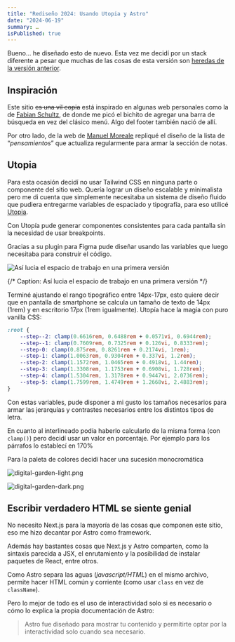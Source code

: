 ```yaml
---
title: "Rediseño 2024: Usando Utopia y Astro"
date: "2024-06-19"
summary: …
isPublished: true
---
```


Bueno... he diseñado esto de nuevo. Esta vez me decidí por un stack diferente a pesar que muchas de las cosas de esta versión son [heredas de la versión anterior](https://2023.juanberrios.com).

## Inspiración

Este sitio ~~es una vil copia~~ está inspirado en algunas web personales como la de [Fabian Schultz](https://www.fabianschultz.com/), de donde me picó el bichito de agregar una barra de búsqueda en vez del clásico menú. Algo del footer también nació de allí. 

Por otro lado, de la web de [Manuel Moreale](https://manuelmoreale.com/) repliqué el diseño de la lista de “*pensamientos*” que actualiza regularmente para armar la sección de notas.

## Utopia

Para esta ocasión decidí no usar Tailwind CSS en ninguna parte o componente del sitio web. Quería lograr un diseño escalable y minimalista pero me di cuenta que simplemente necesitaba un sistema de diseño fluido que pudiera entregarme variables de espaciado y tipografía, para eso utilicé [Utopia](https://utopia.fyi/). 

Con Utopía pude generar componentes consistentes para cada pantalla sin la necesidad de usar breakpoints.

Gracias a su plugin para Figma pude diseñar usando las variables que luego necesitaba para construir el código.

![Así lucia el espacio de trabajo en una primera versión](https://lh3.googleusercontent.com/drive-viewer/AKGpihZCBZhMHHV6jZlGY3GDbif5iMqEIs7XA3Z_H0rqygmP8i4A0WDM7hbjf6nVWUi3MRtMZin-5tHXIK3nt9C99q1QoxwqySHnxw=s1600-rw-v1)

{/* Caption: Así lucia el espacio de trabajo en una primera versión */}

Terminé ajustando el rango tipográfico entre 14px-17px, esto quiere decir que en pantalla de smartphone se calcula un tamaño de texto de 14px (1rem) y en escritorio 17px (1rem igualmente). Utopía hace la magia con puro vanilla CSS:

```css
:root {
	--step--2: clamp(0.6616rem, 0.6488rem + 0.0571vi, 0.6944rem);
	--step--1: clamp(0.7609rem, 0.7325rem + 0.126vi, 0.8333rem);
	--step-0: clamp(0.875rem, 0.8261rem + 0.2174vi, 1rem);
	--step-1: clamp(1.0063rem, 0.9304rem + 0.337vi, 1.2rem);
	--step-2: clamp(1.1572rem, 1.0465rem + 0.4918vi, 1.44rem);
	--step-3: clamp(1.3308rem, 1.1753rem + 0.6908vi, 1.728rem);
	--step-4: clamp(1.5304rem, 1.3178rem + 0.9447vi, 2.0736rem);
	--step-5: clamp(1.7599rem, 1.4749rem + 1.2668vi, 2.4883rem);
}
```

Con estas variables, pude disponer a mi gusto los tamaños necesarios para armar las jerarquías y contrastes necesarios entre los distintos tipos de letra.

En cuanto al interlineado podía haberlo calcularlo de la misma forma (con `clamp()`) pero decidí usar un valor en porcentaje. Por ejemplo para los párrafos lo establecí en 170%

Para la paleta de colores decidí hacer una sucesión monocromática 

![digital-garden-light.png](https://lh3.googleusercontent.com/drive-viewer/AKGpihZFi9VuAXn8czKHQTgk4QWBg8uE18X1cKpAkfRSTQR8IdMXH04lB0NjjTCZG3OYKq705HSzs6R1CFH86jWkP9C132MeS1mxhw=s1600-rw-v1)

![digital-garden-dark.png](https://lh3.googleusercontent.com/drive-viewer/AKGpihZOh4lFzDJac-t4WWe-ZMxITq0-OqMN4TWAvRgQyf9utCEN7Q-spoVWTTU25d9uZzjVUrCPhU4AOEXA1VNmHWoOgudXU7OK9GM=s1600-rw-v1)

## Escribir verdadero HTML se siente genial

No necesito Next.js para la mayoría de las cosas que componen este sitio, eso me hizo decantar por Astro como framework.

Además hay bastantes cosas que Next.js y Astro comparten, como la sintaxis parecida a JSX, el enrutamiento y la posibilidad de instalar paquetes de React, entre otros.

Como Astro separa las aguas (*javascript/HTML*) en el mismo archivo, permite hacer HTML común y corriente (como usar `class` en vez de `className`).

Pero lo mejor de todo es el uso de interactividad solo si es necesario o cómo lo explica la propia documentación de Astro:

> Astro fue diseñado para mostrar tu contenido y permitirte optar por la interactividad solo cuando sea necesario.
>
